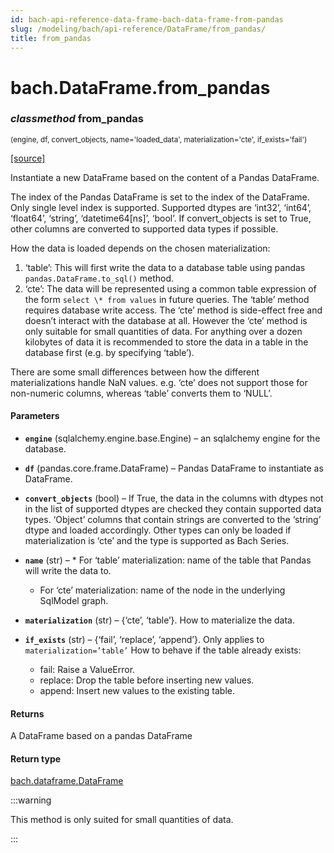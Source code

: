 ```yaml
---
id: bach-api-reference-data-frame-bach-data-frame-from-pandas
slug: /modeling/bach/api-reference/DataFrame/from_pandas/
title: from_pandas
---
```


# bach.DataFrame.from_pandas

<div className="method">

### <span className="type-annotation"><em>classmethod</em></span> <span className="name">from_pandas</span>

<small className="parameter-list">(<span className="parameter" id="engine">engine</span>, <span className="parameter" id="df">df</span>, <span className="parameter" id="convert_objects">convert_objects</span>, <span className="parameter" id="name">name='loaded_data'</span>, <span className="parameter" id="materialization">materialization='cte'</span>, <span className="parameter" id="if_exists">if_exists='fail'</span>)</small>


&#8203;<span className="view-source">[[source]](https://github.com/objectiv/objectiv-analytics/blob/mainon3.8/site-packages/bach/dataframe.py)</span>

<div className="content">

Instantiate a new DataFrame based on the content of a Pandas DataFrame.

The index of the Pandas DataFrame is set to the index of the DataFrame. Only single level index is
supported. Supported dtypes are ‘int32’, ‘int64’, ‘float64’, ‘string’, ‘datetime64[ns]’, ‘bool’. If
convert_objects is set to True, other columns are converted to supported data types if possible.

How the data is loaded depends on the chosen materialization:

1. ‘table’: This will first write the data to a database table using pandas
`pandas.DataFrame.to_sql()` method.
2. ‘cte’: The data will be represented using a common table expression of the form
`select \* from values` in future queries.
The ‘table’ method requires database write access. The ‘cte’ method is side-effect free and doesn’t
interact with the database at all. However the ‘cte’ method is only suitable for small quantities
of data. For anything over a dozen kilobytes of data it is recommended to store the data in a table
in the database first (e.g. by specifying ‘table’).

There are some small differences between how the different materializations handle NaN values. e.g.
‘cte’ does not support those for non-numeric columns, whereas ‘table’ converts them to ‘NULL’.


#### Parameters

* **`engine`** (sqlalchemy.engine.base.Engine) – an sqlalchemy engine for the database.
* **`df`** (pandas.core.frame.DataFrame) – Pandas DataFrame to instantiate as DataFrame.
* **`convert_objects`** (bool) – If True, the data in the columns with dtypes not in the list of supported
dtypes are checked they contain supported data types. ‘Object’ columns that contain strings are
converted to the ‘string’ dtype and loaded accordingly. Other types can only be loaded if
materialization is ‘cte’ and the type is supported as Bach Series.
* **`name`** (str) –   * For ‘table’ materialization: name of the table that Pandas will write the data to.
  * For ‘cte’ materialization: name of the node in the underlying SqlModel graph.

* **`materialization`** (str) – {‘cte’, ‘table’}. How to materialize the data.
* **`if_exists`** (str) – {‘fail’, ‘replace’, ‘append’}. Only applies to `materialization=’table’`
How to behave if the table already exists:
  * fail: Raise a ValueError.
  * replace: Drop the table before inserting new values.
  * append: Insert new values to the existing table.




#### Returns

A DataFrame based on a pandas DataFrame



#### Return type

[bach.dataframe.DataFrame](/modeling/bach/api-reference/DataFrame/bach.DataFrame.mdx)


:::warning

This method is only suited for small quantities of data.


:::


</div>


</div>
